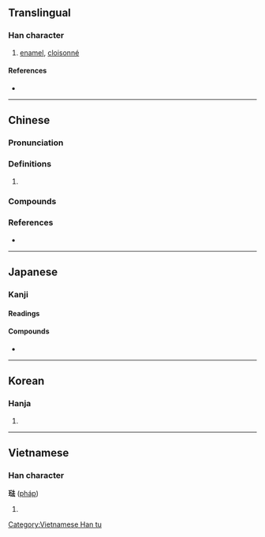 {{character info/new}}
{{also|珐}}
==Translingual==

===Han character===
{{Han char|rn=96|rad=玉|as=08|sn=12|four=14131|canj=MGEGI|ids=⿰𤣩法}}

# [[enamel]], [[cloisonné]]

====References====
* {{Han ref|kx=0736.081|dkj=21088|hdz=21123.090|uh=743A|ud=29754|bh=B557|bd=46423}}

----

==Chinese==
{{zh-forms|s=珐}}

===Pronunciation===
{{zh-pron
|m=fà
|c=faat3,fat3
|cat=
}}

===Definitions===
{{zh-hanzi}}

# {{rfdef|zh}}

===Compounds===
{{zh-der|琺蛺蝶|琺瑯|琺瑯彩|琺瑯質}}

===References===
* {{R:yue:mfccd}}

----

==Japanese==

===Kanji===
{{ja-kanji}}

====Readings====
{{ja-readings|on=[[ほう]] (hō)}}

====Compounds====
* {{ja-r|琺瑯|ほうろう}}

----

==Korean==

===Hanja===
{{ko-hanja|hangeul=법|eumhun=|rv=beop|mr=pŏp|y=pep}}

# {{defn|lang=ko|sort=玉08}}

----

==Vietnamese==

===Han character===
'''琺''' ([[pháp]])

# {{defn|lang=vi}}

[[Category:Vietnamese Han tu]]